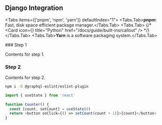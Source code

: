 ## Django Integration
 

<Tabs items={['pnpm', 'npm', 'yarn']} defaultIndex="1">
  <Tabs.Tab>**pnpm**: Fast, disk space efficient package manager.</Tabs.Tab>
  <Tabs.Tab>
  <Cards>
  {/* <Card icon={<IconPython />} title="Python" href="/docs/guide/built-ins/callout" /> */}
</Cards>
  </Tabs.Tab>
  <Tabs.Tab>**Yarn** is a software packaging system.</Tabs.Tab>
</Tabs>


 
<Steps>
### Step 1
 
Contents for step 1.
 
### Step 2
 
Contents for step 2.
</Steps>


```sh npm2yarn
npm i -D @graphql-eslint/eslint-plugin
```


```js copy {1,4-5}
import { useState } from 'react'
 
function Counter() {
  const [count, setCount] = useState(0)
  return <button onClick={() => setCount(count + 1)}>{count}</button>
}
```


